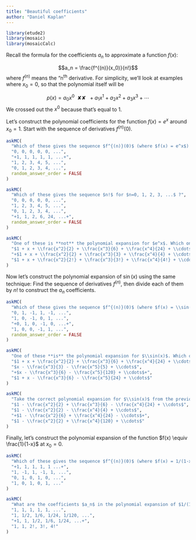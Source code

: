 ```yaml
---
title: "Beautiful coefficients"
author: "Daniel Kaplan"
---
```



```r
library(etude2)
library(mosaic)
library(mosaicCalc)
```

Recall the formula for the coefficients $a_n$ to approximate a function $f(x)$:

$$a_n = \frac{f^{(n)}(x_0)}{n!}$$
where $f^{(n)}$ means the "n^th^ derivative. For simplicity, we'll look at examples where $x_0 = 0$, so that the polynomial itself will be 

$$p(x) = a_0 x^0\!\!\!\!\!\! \mbox{✘✘ }\ + a_1 x^1 + a_2 x^2 + a_3 x^3 + \cdots$$
We crossed out the $x^0$ because that's equal to 1.

Let's construct the polynomial coefficients for the function $f(x) = e^x$ around $x_0 = 1$. Start with the sequence of derivatives $f^{(n)}(0)$.

```r
askMC(
  "Which of these gives the sequence $f^{(n)}(0)$ (where $f(x) = e^x$) for $n=0, 1, 2, 3, ...$ ?",
  "0, 0, 0, 0, 0, ...",
  "+1, 1, 1, 1, 1, ...+",
  "1, 2, 3, 4, 5, ...", 
  "0, 1, 2, 3, 4, ...",
  random_answer_order = FALSE
)
```

```r
askMC(
  "Which of these gives the sequence $n!$ for $n=0, 1, 2, 3, ...$ ?",
  "0, 0, 0, 0, 0, ...",
  "1, 2, 3, 4, 5, ...", 
  "0, 1, 2, 3, 4, ...",
  "+1, 1, 2, 6, 24, ...+",
  random_answer_order = FALSE
)
```


```r
askMC(
  "One of these is **not** the polynomial expansion for $e^x$. Which one?",
  "$1 + x + \\frac{x^2}{2} + \\frac{x^3}{6} + \\frac{x^4}{24} + \\cdots$",
  "+$1 + x + \\frac{x^2}{2} + \\frac{x^3}{3} + \\frac{x^4}{4} + \\cdots$+",
  "$1 + x + \\frac{x^2}{2!} + \\frac{x^3}{3!} + \\frac{x^4}{4!} + \\cdots$"
)
```

Now let's construct the polynomial expansion of $\sin(x)$ using the same technique: Find the sequence of derivatives $f^{(n)}$, then divide each of them by $n!$ to construct the $a_n$ coefficients.

```r
askMC(
  "Which of these gives the sequence $f^{(n)}(0)$ (where $f(x) = \\sin(x)$) for $n=0, 1, 2, 3, ...$ ? (Remember, $x_0$ will be set to zero.)",
  "0, 1, -1, 1, -1, ...",
  "1, 0, -1, 0, 1, ...",
  "+0, 1, 0, -1, 0, ...+", 
  "1, 0, 0, -1, 1, ...",
  random_answer_order = FALSE
)
```

```r
askMC(
  "One of these **is** the polynomial expansion for $\\sin(x)$. Which one?",
  "$1 + x + \\frac{x^2}{2} + \\frac{x^3}{6} + \\frac{x^4}{24} + \\cdots$",
  "$x - \\frac{x^3}{3} - \\frac{x^5}{5} + \\cdots$",
  "+$x - \\frac{x^3}{6} - \\frac{x^5}{120} + \\cdots$+",
  "$1 + x - \\frac{x^3}{6} - \\frac{x^5}{24} + \\cdots$"
)
```

```r
askMC(
  "Take the correct polynomial expansion for $\\sin(x)$ from the previous question and differentiate it term by term to get the polynomial expansion for $\\cos(x)$. Which one of these is right",
  "$1 - \\frac{x^2}{2} + \\frac{x^3}{6} - \\frac{x^4}{24} + \\cdots$",
  "$1 - \\frac{x^2}{2} - \\frac{x^4}{4} + \\cdots$",
  "+$1 - \\frac{x^2}{6} + \\frac{x^4}{24} - \\cdots$+",
  "$1 - \\frac{x^2}{2} + \\frac{x^4}{120} + \\cdots$"
)
```


Finally, let's construct the polynomial expansion of the function $f(x) \equiv \frac{1}{1-x}$ at $x_0 = 0$.

```r
askMC(
  "Which of these gives the sequence $f^{(n)}(0)$ (where $f(x) = 1/(1-x)$) for $n=0, 1, 2, 3, ...$ ? (Remember, $x_0$ will be set to zero.)",
  "+1, 1, 1, 1, 1 ...+",
  "1, -1, 1, -1, 1, ...",
  "0, 1, 0, 1, 0, ...", 
  "1, 0, 1, 0, 1, ..."
)
```

```r
askMC(
  "What are the coefficients $a_n$ in the polynomial expansion of $1/(1-x)$, for $n = 0, 1, 2, 3, 4, ...$",
  "1, 1, 1, 1, 1, ...",
  "1, 1/2, 1/6, 1/24, 1/120, ...",
  "+1, 1, 1/2, 1/6, 1/24, ...+",
  "1, 1, 2!, 3!, 4!"
)
```

